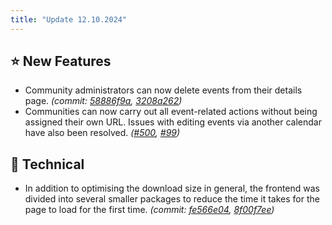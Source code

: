 ```yaml
---
title: "Update 12.10.2024"
---
```



<Releases server="2.14.0" serverNew frontend="1.13.0" frontendNew/>

## ⭐ New Features

* Community administrators can now delete events from their details page. *(commit:* [*58886f9a*](https://github.com/Alf-Melmac/slotbot-frontend/commit/58886f9a315464859b1510083e5f97659402a396)*,* [*3208a262*](https://github.com/Alf-Melmac/slotbotServer/commit/3208a26248988d341b350b4a5877395670ae70aa)*)*
* Communities can now carry out all event-related actions without being assigned their own URL. Issues with editing events via another calendar have also been resolved. *(*[*#500*](https://github.com/Alf-Melmac/slotbot-frontend/pull/500)*,* [*#99*](https://github.com/Alf-Melmac/slotbotServer/pull/99)*)*

## 🔨 Technical

* In addition to optimising the download size in general, the frontend was divided into several smaller packages to reduce the time it takes for the page to load for the first time. *(commit:* [*fe566e04*](https://github.com/Alf-Melmac/slotbot-frontend/commit/fe566e04d90bdf3ee05aed31cccbdfde3004afcc)*,* [*8f00f7ee*](https://github.com/Alf-Melmac/slotbot-frontend/commit/8f00f7ee8fb15ac8621dc12a0ff5d89212fed2be)*)*

